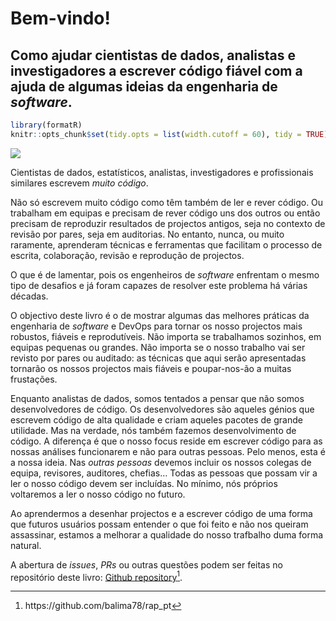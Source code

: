 # Bem-vindo! {.unnumbered}

## Como ajudar cientistas de dados, analistas e investigadores a escrever código fiável com a ajuda de algumas ideias da engenharia de *software*.

```r
library(formatR)
knitr::opts_chunk$set(tidy.opts = list(width.cutoff = 60), tidy = TRUE)
```

![](IMG/cover.jpg)

Cientistas de dados, estatísticos, analistas, investigadores e profissionais similares escrevem *muito código*.

Não só escrevem muito código como têm também de ler e rever código. Ou trabalham em equipas e precisam de rever código uns dos outros ou então precisam de reproduzir resultados de projectos antigos, seja no contexto de revisão por pares, seja em auditorias. No entanto, nunca, ou muito raramente, aprenderam técnicas e ferramentas que facilitam o processo de escrita, colaboração, revisão e reprodução de projectos. 

O que é de lamentar, pois os engenheiros de *software* enfrentam o mesmo tipo de desafios e já foram capazes de resolver este problema há várias décadas.

O objectivo deste livro é o de mostrar algumas das melhores práticas da engenharia de *software* e DevOps para tornar os nosso projectos mais robustos, fiáveis e reprodutíveis. Não importa se trabalhamos sozinhos, em equipas pequenas ou grandes. Não importa se o nosso trabalho vai ser revisto por pares ou auditado: as técnicas que aqui serão apresentadas tornarão os nossos projectos mais fiáveis e poupar-nos-ão a muitas frustações.   

Enquanto analistas de dados, somos tentados a pensar que não somos desenvolvedores de código. Os desenvolvedores são aqueles génios que escrevem código de alta qualidade e criam aqueles pacotes de grande utilidade. Mas na verdade, nós também fazemos desenvolvimento de código. A diferença é que o nosso focus reside em escrever código para as nossas análises funcionarem e não para outras pessoas. Pelo menos, esta é a nossa ideia. Nas *outras pessoas* devemos incluir os nossos colegas de equipa, revisores, auditores, chefias... Todas as pessoas que possam vir a ler o nosso código devem ser incluídas. No mínimo, nós próprios voltaremos a ler o nosso código no futuro. 

Ao aprendermos a desenhar projectos e a escrever código de uma forma que futuros usuários possam entender o que foi feito e não nos queiram assassinar, estamos a melhorar a qualidade do nosso trafbalho duma forma natural.


A abertura de *issues*, *PRs* ou outras questões podem ser feitas no repositório deste livro: 
[Github repository](https://github.com/balima78/rap_pt)^[https://github.com/balima78/rap_pt].
